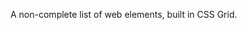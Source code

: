 

<Metatags
  title="Periodic Table of Web Elements | May 22 | CSS Grid a day"
  description="An example of using CSS grid every day, from May 1–31st, 2019."
  thumbnail="https://cssgrid31.brett.cool/opengraph/may-22.png"
  url="https://cssgrid31.brett.cool"
  pathname="/may-22"
/>

<div className={Table.canvas}>
<div className={Table.container}>
  <Element
    abbr="Ba"
    title="Balance"
    background="#0075B5"/>
  <Element
    abbr="Sy"
    title="Symmetry"
    background="#0075B5"/>
  <Empty/>
  <Empty/>
  <Empty/>
  <Empty/>
  <Element
    abbr="Ac"
    title="Accessible"
    background="#005B10"/>
  <Element
    abbr="Sm"
    title="Semantic"
    background="#005B10"/>
  <Element
    abbr="Sc"
    title="Scale"
    background="#0075B5"/>
  <Element
    abbr="Ry"
    title="Rhythm"
    background="#0075B5"/>
  <Element
    abbr="Oa"
    title="Optimised assets"
    background="#5A008A"/>
  <Element
    abbr="Se"
    title="Secure"
    background="#5A008A"/>
  <Element
    abbr="Seo"
    title="Metadata"
    background="#5A008A"/>
  <Element
    abbr="Pf"
    title="Performant"
    background="#5A008A"/>
  <Element
    abbr="Co"
    title="Sufficient contrast"
    background="#005B10"/>
  <Element
    abbr="Ntc"
    title="Non-text content"
    background="#005B10"/>
  <Element
    abbr="Sp"
    title="Spacing"
    background="#0075B5"/>
  <Element
    abbr="Pr"
    title="Proximity"
    background="#0075B5"/>
  <Element
    abbr="Svg"
    title="SVG assets"
    background="#5A008A"/>
  <Element
    abbr="HTML"
    title="Hypertext Markup Language"
    background="#5A008A"/>
  <Element
    abbr="CSS"
    title="Cascading Stylesheets"
    background="#5A008A"/>
  <Element
    abbr="Js"
    title="Javascript"
    background="#5A008A"/>
  <Element
    abbr="Sr"
    title="Screenreader Accessible"
    background="#005B10"/>
  <Element
    abbr="Cc"
    title="Closed captioning"
    background="#005B10"/>
  <Empty/>
  <Element
    abbr="Cs"
    title="Consistent"
    background="#0075B5"/>
  <Element
    abbr="Re"
    title="Responsive"
    background="#5A008A"/>
  <Element
    abbr="Cb"
    title="Cross-browser support"
    background="#5A008A"/>
  <Element
    abbr="Cr"
    title="Critical asset prioritisation"
    background="#5A008A"/>
  <Element
    abbr="Fmp"
    title="First meaningful paint"
    background="#5A008A"/>
  <Element
    abbr="Wc"
    title="WCAG compliant"
    background="#005B10"/>
</div>
</div>
<Footer date={22} prev={true} next={true}>

A non-complete list of web elements, built in CSS Grid.

</Footer>
